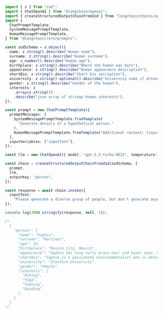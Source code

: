 ```typescript
import { z } from "zod";
import { ChatOpenAI } from "@langchain/openai";
import { createStructuredOutputChainFromZod } from "langchain/chains/openai_functions";
import {
  ChatPromptTemplate,
  SystemMessagePromptTemplate,
  HumanMessagePromptTemplate,
} from "@langchain/core/prompts";

const zodSchema = z.object({
  name: z.string().describe("Human name"),
  surname: z.string().describe("Human surname"),
  age: z.number().describe("Human age"),
  birthplace: z.string().describe("Where the human was born"),
  appearance: z.string().describe("Human appearance description"),
  shortBio: z.string().describe("Short bio secription"),
  university: z.string().optional().describe("University name if attended"),
  gender: z.string().describe("Gender of the human"),
  interests: z
    .array(z.string())
    .describe("json array of strings human interests"),
});

const prompt = new ChatPromptTemplate({
  promptMessages: [
    SystemMessagePromptTemplate.fromTemplate(
      "Generate details of a hypothetical person."
    ),
    HumanMessagePromptTemplate.fromTemplate("Additional context: {inputText}"),
  ],
  inputVariables: ["inputText"],
});

const llm = new ChatOpenAI({ model: "gpt-3.5-turbo-0613", temperature: 1 });

const chain = createStructuredOutputChainFromZod(zodSchema, {
  prompt,
  llm,
  outputKey: "person",
});

const response = await chain.invoke({
  inputText:
    "Please generate a diverse group of people, but don't generate anyone who likes video games.",
});

console.log(JSON.stringify(response, null, 2));

/*
  {
    "person": {
      "name": "Sophia",
      "surname": "Martinez",
      "age": 32,
      "birthplace": "Mexico City, Mexico",
      "appearance": "Sophia has long curly brown hair and hazel eyes. She has a warm smile and a contagious laugh.",
      "shortBio": "Sophia is a passionate environmentalist who is dedicated to promoting sustainable living. She believes in the power of individual actions to create a positive impact on the planet.",
      "university": "Stanford University",
      "gender": "Female",
      "interests": [
        "Hiking",
        "Yoga",
        "Cooking",
        "Reading"
      ]
    }
  }
*/
```
